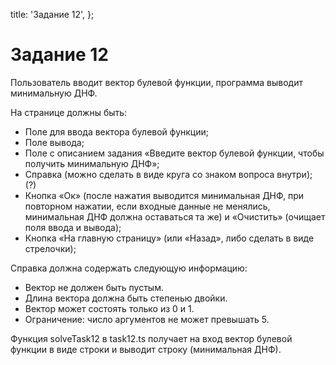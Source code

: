 
  title: 'Задание 12',
};

# Задание 12

Пользователь вводит вектор булевой функции, программа выводит минимальную ДНФ.

На странице должны быть:

-	Поле для ввода вектора булевой функции;
-	Поле вывода;
-	Поле с описанием задания «Введите вектор булевой функции, чтобы получить минимальную ДНФ»;
-	Справка (можно сделать в виде круга со знаком вопроса внутри); (?)
-	Кнопка «Ок» (после нажатия выводится минимальная ДНФ, при повторном нажатии, если входные данные не менялись, минимальная ДНФ должна оставаться та же) и «Очистить» (очищает поля ввода и вывода);
-	Кнопка «На главную страницу» (или «Назад», либо сделать в виде стрелочки);

Справка должна содержать следующую информацию:

-	Вектор не должен быть пустым.
-	Длина вектора должна быть степенью двойки.
-	Вектор может состоять только из 0 и 1.
-	Ограничение: число аргументов не может превышать 5.

Функция solveTask12 в task12.ts получает на вход вектор булевой функции в виде строки и выводит строку (минимальная ДНФ).
